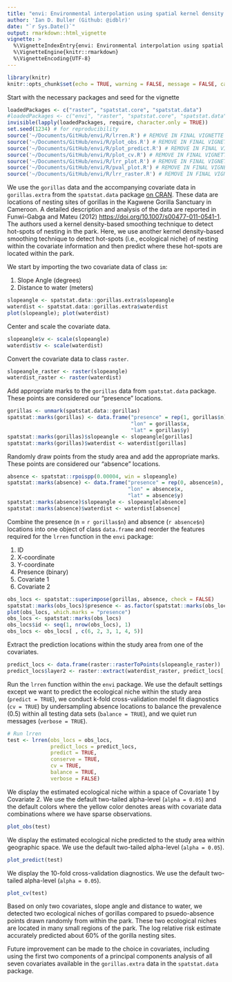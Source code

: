 ```yaml
---
title: "envi: Environmental interpolation using spatial kernel density estimation"
author: 'Ian D. Buller (Github: @idblr)'
date: "`r Sys.Date()`"
output: rmarkdown::html_vignette
vignette: >
  %\VignetteIndexEntry{envi: Environmental interpolation using spatial kernel density estimation}
  %\VignetteEngine{knitr::rmarkdown}
  %\VignetteEncoding{UTF-8}
---
```


```r
library(knitr)
knitr::opts_chunk$set(echo = TRUE, warning = FALSE, message = FALSE, cache = TRUE, fig.width = 6, fig.height = 6, fig.show = "hold")
```

Start with the necessary packages and seed for the vignette
```r
loadedPackages <- c("raster", "spatstat.core", "spatstat.data")
#loadedPackages <- c("envi", "raster", "spatstat.core", "spatstat.data")
invisible(lapply(loadedPackages, require, character.only = TRUE))
set.seed(1234) # for reproducibility
source('~/Documents/GitHub/envi/R/lrren.R') # REMOVE IN FINAL VIGNETTE
source('~/Documents/GitHub/envi/R/plot_obs.R') # REMOVE IN FINAL VIGNETTE
source('~/Documents/GitHub/envi/R/plot_predict.R') # REMOVE IN FINAL VIGNETTE
source('~/Documents/GitHub/envi/R/plot_cv.R') # REMOVE IN FINAL VIGNETTE
source('~/Documents/GitHub/envi/R/lrr_plot.R') # REMOVE IN FINAL VIGNETTE
source('~/Documents/GitHub/envi/R/pval_plot.R') # REMOVE IN FINAL VIGNETTE
source('~/Documents/GitHub/envi/R/lrr_raster.R') # REMOVE IN FINAL VIGNETTE
```

We use the `gorillas` data and the accompanying covariate data in `gorillas.extra` from the `spatstat.data` package [on CRAN](https://cran.r-project.org/web/packages/spatstat.data/index.html). These data are locations of nesting sites of gorillas in the Kagwene Gorilla Sanctuary in Cameroon. A detailed description and analysis of the data are reported in Funwi-Gabga and Mateu (2012) <https://doi.org/10.1007/s00477-011-0541-1>. The authors used a kernel density-based smoothing technique to detect hot-spots of nesting in the park. Here, we use another kernel density-based smoothing technique to detect hot-spots (i.e., ecological niche) of nesting within the covariate information and then predict where these hot-spots are located within the park.

We start by importing the two covariate data of class `im`:

1. Slope Angle (degrees)
2. Distance to water (meters)

```r
slopeangle <- spatstat.data::gorillas.extra$slopeangle
waterdist <- spatstat.data::gorillas.extra$waterdist
plot(slopeangle); plot(waterdist)
```

Center and scale the covariate data.
```r
slopeangle$v <- scale(slopeangle)
waterdist$v <- scale(waterdist)
```

Convert the covariate data to class `raster`.
```r
slopeangle_raster <- raster(slopeangle)
waterdist_raster <- raster(waterdist)
```

Add appropriate marks to the `gorillas` data from `spatstat.data` package. These points are considered our "presence" locations. 
```r
gorillas <- unmark(spatstat.data::gorillas)
spatstat::marks(gorillas) <- data.frame("presence" = rep(1, gorillas$n),
                                        "lon" = gorillas$x,
                                        "lat" = gorillas$y)
spatstat::marks(gorillas)$slopeangle <- slopeangle[gorillas]
spatstat::marks(gorillas)$waterdist <- waterdist[gorillas]
```

Randomly draw points from the study area and add the appropriate marks. These points are considered our "absence" locations. 
```r
absence <- spatstat::rpoispp(0.00004, win = slopeangle)
spatstat::marks(absence) <- data.frame("presence" = rep(0, absence$n),
                                       "lon" = absence$x,
                                       "lat" = absence$y)
spatstat::marks(absence)$slopeangle <- slopeangle[absence]
spatstat::marks(absence)$waterdist <- waterdist[absence]
```

Combine the presence (n = `r gorillas$n`) and absence (`r absence$n`) locations into one object of class `data.frame` and reorder the features required for the `lrren` function in the `envi` package:

1. ID
2. X-coordinate
3. Y-coordinate
4. Presence (binary)
5. Covariate 1
6. Covariate 2

```r
obs_locs <- spatstat::superimpose(gorillas, absence, check = FALSE)
spatstat::marks(obs_locs)$presence <- as.factor(spatstat::marks(obs_locs)$presence)
plot(obs_locs, which.marks = "presence")
obs_locs <- spatstat::marks(obs_locs)
obs_locs$id <- seq(1, nrow(obs_locs), 1)
obs_locs <- obs_locs[ , c(6, 2, 3, 1, 4, 5)]
```

Extract the prediction locations within the study area from one of the covariates.
```r
predict_locs <- data.frame(raster::rasterToPoints(slopeangle_raster))
predict_locs$layer2 <- raster::extract(waterdist_raster, predict_locs[, 1:2])
```

Run the `lrren` function within the `envi` package. We use the default settings except we want to predict the ecological niche within the study area (`predict = TRUE`), we conduct k-fold cross-validation model fit diagnostics (`cv = TRUE`) by undersampling absence locations to balance the prevalence (0.5) within all testing data sets (`balance = TRUE`), and we quiet run messages (`verbose = TRUE`).
```r
# Run lrren
test <- lrren(obs_locs = obs_locs,
              predict_locs = predict_locs,
              predict = TRUE,
              conserve = TRUE,
              cv = TRUE,
              balance = TRUE,
              verbose = FALSE)
```

We display the estimated ecological niche within a space of Covariate 1 by Covariate 2. We use the default two-tailed alpha-level (`alpha = 0.05`) and the default colors where the yellow color denotes areas with covariate data combinations where we have sparse observations. 
```r
plot_obs(test)
```

We display the estimated ecological niche predicted to the study area within geographic space. We use the default two-tailed alpha-level (`alpha = 0.05`).
```r
plot_predict(test)
```

We display the 10-fold cross-validation diagnostics. We use the default two-tailed alpha-level (`alpha = 0.05`).
```r
plot_cv(test)
```

Based on only two covariates, slope angle and distance to water, we detected two ecological niches of gorillas compared to psuedo-absence points drawn randomly from within the park. These two ecological niches are located in many small regions of the park. The log relative risk estimate accurately predicted about 60% of the gorilla nesting sites. 

Future improvement can be made to the choice in covariates, including using the first two components of a principal components analysis of all seven covariates available in the `gorillas.extra` data in the `spatstat.data` package.

